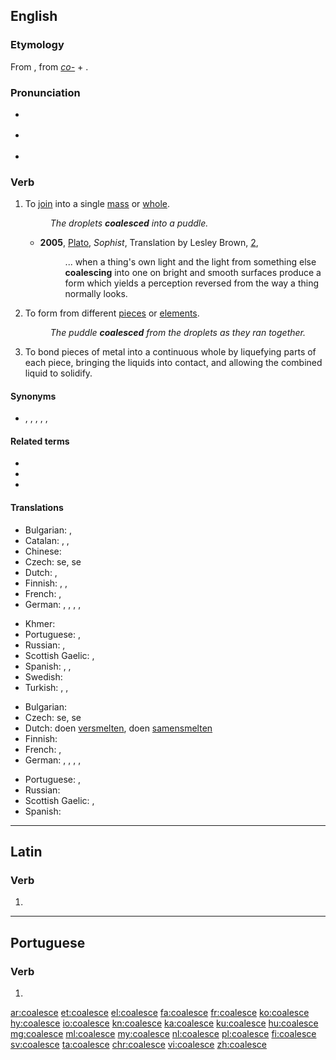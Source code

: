 ==English==
{{was wotd|2009|April|3}}

===Etymology===
From {{etyl|la|en}} {{m|la|coalēscō}}, from ''[[co-]]'' + {{m|la|alēscō||grow up}}.

===Pronunciation===
* {{a|UK}} {{IPA|/kəʊ.əˈlɛs/|lang=en}}
* {{a|US}} {{IPA|/koʊ.əˈlɛs/|lang=en}}
* {{audio|en-us-coalesce.ogg|Audio (US)|lang=en}}

===Verb===
{{en-verb|coalesc}}

# {{lb|en|of separate elements}} To [[join]] into a single [[mass]] or [[whole]].
#: ''The droplets '''coalesced''' into a puddle.''
#* '''2005''', [[w:Plato|Plato]], ''Sophist'', Translation by Lesley Brown, [[w:Stephanus pagination|2]],
#*: ... when a thing's own light and the light from something else '''coalescing''' into one on bright and smooth surfaces produce a form which yields a perception reversed from the way a thing normally looks.
# {{lb|en|of a whole or a unit}} To form from different [[piece]]s or [[element]]s.
#: ''The puddle '''coalesced''' from the droplets as they ran together.''
# {{lb|en|engineering}} To bond pieces of metal into a continuous whole by liquefying parts of each piece, bringing the liquids into contact, and allowing the combined liquid to solidify.

====Synonyms====
* {{sense|to join into a single mass}} {{l|en|amalgamate}}, {{l|en|combine}}, {{l|en|join}}, {{l|en|merge}}, {{l|en|unite}}, {{l|en|fuse}}

====Related terms====
* {{l|en|-esce}}
* {{l|en|coalescence}}
* {{l|en|coalition}}

====Translations====
{{trans-top|to join into a single mass}}
* Bulgarian: {{t|bg|сливам се}}, {{t|bg|обединявам се}}
* Catalan: {{t+|ca|unir-se}}, {{t+|ca|ajuntar-se}}, {{t+|ca|incorporar-se}}
* Chinese: {{t+|cmn|汇聚|sc=Hani}}
* Czech: {{t|cs|sloučit}} se, {{t+|cs|spojit}} se
* Dutch: {{t|nl|versmelten}}, {{t+|nl|samensmelten}}
* Finnish: {{t|fi|yhdistyä}}, {{t+|fi|yhtyä}}, {{t|fi|kerääntyä}}
* French: {{t+|fr|se fondre}}, {{t+|fr|coalescer}}
* German: {{t+|de|vereinigen}}, {{t+|de|verschmelzen}}, {{t+|de|zusammenfließen}}, {{t|de|zusammenfügen}}, {{t|de|zusammenwachsen}}
{{trans-mid}}
* Khmer: {{t-needed|km}}
* Portuguese: {{t|pt|coalescer}}, {{t+|pt|aglutinar}}
* Russian: {{t+|ru|сливаться}}, {{t+|ru|объединя́ться}}
* Scottish Gaelic: {{t|gd|aonaich}}, {{t|gd|measgaich}}
* Spanish: {{t+|es|juntarse}}, {{t+|es|incorporarse}}, {{t|es|coalescer}}
* Swedish: {{t|sv|sammansmälta}}
* Turkish: {{t+|tr|birleşmek}}, {{t+|tr|bütünleşmek}}, {{t+|tr|kaynaşmak}}
{{trans-bottom}}

{{trans-top|to form from different elements}}
* Bulgarian: {{t|bg|сливам се}}
* Czech: {{t|cs|sloučit}} se, {{t+|cs|spojit}} se
* Dutch: doen [[versmelten]], doen [[samensmelten]]
* Finnish: {{t|fi|yhdistyä}}
* French: {{t+|fr|réunir|alt=se réunir}}, {{t+|fr|unir|alt=s'unir}}
* German: {{t+|de|vereinigen}}, {{t+|de|verschmelzen}}, {{t+|de|zusammenfließen}}, {{t|de|zusammenfügen}}, {{t|de|zusammenwachsen}}
{{trans-mid}}
* Portuguese: {{t|pt|coalescer}}, {{t+|pt|aglutinar}}
* Russian: {{t+|ru|объединя́ться}}
* Scottish Gaelic: {{t|gd|aonaich}}, {{t|gd|measgaich}}
* Spanish: {{t+|es|unirse}}
{{trans-bottom}}

----

==Latin==

===Verb===
{{la-verb-form|coalesce}}

# {{inflection of|coalescō||2|s|pres|actv|impr|lang=la}}

----

==Portuguese==

===Verb===
{{pt-verb-form}}

# {{pt-verb-form-of|coalescer}}

[[ar:coalesce]]
[[et:coalesce]]
[[el:coalesce]]
[[fa:coalesce]]
[[fr:coalesce]]
[[ko:coalesce]]
[[hy:coalesce]]
[[io:coalesce]]
[[kn:coalesce]]
[[ka:coalesce]]
[[ku:coalesce]]
[[hu:coalesce]]
[[mg:coalesce]]
[[ml:coalesce]]
[[my:coalesce]]
[[nl:coalesce]]
[[pl:coalesce]]
[[fi:coalesce]]
[[sv:coalesce]]
[[ta:coalesce]]
[[chr:coalesce]]
[[vi:coalesce]]
[[zh:coalesce]]